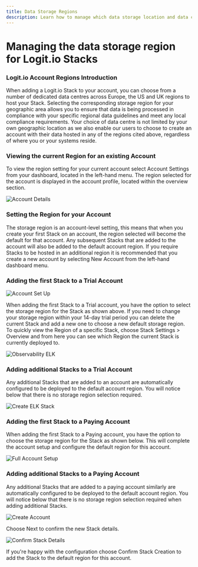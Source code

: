 ```yaml
---
title: Data Storage Regions
description: Learn how to manage which data storage location and data centre your account Stacks are deployed to
---
```


# Managing the data storage region for Logit.io Stacks

### Logit.io Account Regions Introduction

When adding a Logit.io Stack to your account, you can choose from a number of dedicated data centres across Europe, the US and UK regions to host your Stack. Selecting the corresponding storage region for your geographic area allows you to ensure that data is being processed in compliance with your specific regional data guidelines and meet any local compliance requirements.
Your choice of data centre is not limited by your own geographic location as we also enable our users to choose to create an account with their data hosted in any of the regions cited above, regardless of where you or your systems reside.

### Viewing the current Region for an existing Account

To view the region setting for your current account select Account Settings from your dashboard, located in the left-hand menu. The region selected for the account is displayed in the account profile, located within the overview section.

![Account Details](@/images/help/subscription-usage/account-details.png)

### Setting the Region for your Account

The storage region is an account-level setting, this means that when you create your first Stack on an account, the region selected will become the default for that account.
Any subsequent Stacks that are added to the account will also be added to the default account region. If you require Stacks to be hosted in an additional region it is recommended that you create a new account by selecting New Account from the left-hand dashboard menu.

### Adding the first Stack to a Trial Account

![Account Set Up](@/images/help/subscription-usage/account-setup.png)

When adding the first Stack to a Trial account, you have the option to select the storage region for the Stack as shown above. If you need to change your storage region within your 14-day trial period you can delete the current Stack and add a new one to choose a new default storage region.
To quickly view the Region of a specific Stack, choose Stack Settings > Overview and from here you can see which Region the current Stack is currently deployed to.

![Observability ELK](@/images/help/subscription-usage/observability-elk.png)

### Adding additional Stacks to a Trial Account

Any additional Stacks that are added to an account are automatically configured to be deployed to the default account region. You will notice below that there is no storage region selection required.

![Create ELK Stack](@/images/help/subscription-usage/create-elk-stack.png)

### Adding the first Stack to a Paying Account

When adding the first Stack to a Paying account, you have the option to choose the storage region for the Stack as shown below. This will complete the account setup and configure the default region for this account.

![Full Account Setup](@/images/help/subscription-usage/full-account-setup.png)

### Adding additional Stacks to a Paying Account

Any additional Stacks that are added to a paying account similarly are automatically configured to be deployed to the default account region. You will notice below that there is no storage region selection required when adding additional Stacks.

![Create Account](@/images/help/subscription-usage/full-create-account.png)

Choose Next to confirm the new Stack details.

![Confirm Stack Details](@/images/help/subscription-usage/confirm-stack-details.png)

If you're happy with the configuration choose Confirm Stack Creation to add the Stack to the default region for this account.